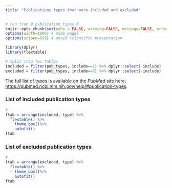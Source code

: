 ```yaml
---
title: "Publications types that were included and excluded"
---
```


```r
# run from 0_publication_types.R
knitr::opts_chunk$set(echo = FALSE, warning=FALSE, message=FALSE, error=FALSE, comment='', dpi=400)
options(width=1000) # Wide pages
options(scipen=999) # avoid scientific presentation

library(dplyr)
library(flextable)

# Split into two tables
included = filter(pub_types, include==1) %>% dplyr::select(-include)
excluded = filter(pub_types, include==0) %>% dplyr::select(-include)
```

The full list of types is available on the _PubMed_ site here: [https://pubmed.ncbi.nlm.nih.gov/help/#publication-types](https://pubmed.ncbi.nlm.nih.gov/help/#publication-types).

### List of included publication types

```r
#
ftab = arrange(included, type) %>%
  flextable() %>%
	theme_box()%>%
	autofit()
ftab
```

### List of excluded publication types

```r
#
ftab = arrange(excluded, type) %>%
  flextable() %>%
	theme_box()%>%
	autofit()
ftab
```

